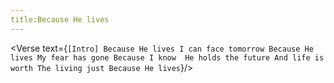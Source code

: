 ```yaml
---
title:Because He lives
---
```



<Verse text={`
[Intro]
Because He lives
I can face tomorrow
Because He lives
My fear has gone
Because I know 
He holds the future
And life is worth
The living just
Because He lives
`}/>